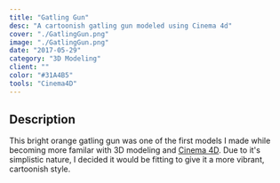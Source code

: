 ```yaml
---
title: "Gatling Gun"
desc: "A cartoonish gatling gun modeled using Cinema 4d"
cover: "./GatlingGun.png"
image: "./GatlingGun.png"
date: "2017-05-29"
category: "3D Modeling"
client: ""
color: "#31A4B5"
tools: "Cinema4D"
---
```


## Description

This bright orange gatling gun was one of the first models I made while becoming more familar with 3D modeling and [Cinema 4D](https://www.maxon.net/en-us/products/cinema-4d/overview/). Due to it's simplistic nature, I decided it would be fitting to give it a more vibrant, cartoonish style.
